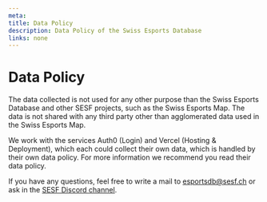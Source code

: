 ```yaml
---
meta:
title: Data Policy
description: Data Policy of the Swiss Esports Database
links: none
---
```




# Data Policy
The data collected is not used for any other purpose than the Swiss Esports Database and other SESF projects, such as the Swiss Esports Map. The data is not shared with any third party other than agglomerated data used in the Swiss Esports Map.

We work with the services Auth0 (Login) and Vercel (Hosting & Deployment), which each could collect their own data, which is handled by their own data policy. For more information we recommend you read their data policy.

If you have any questions, feel free to write a mail to [esportsdb@sesf.ch](mailto:esportsdb@sesf.ch) or ask in the [SESF Discord channel](https://discord.gg/XyRbXew4WB).

